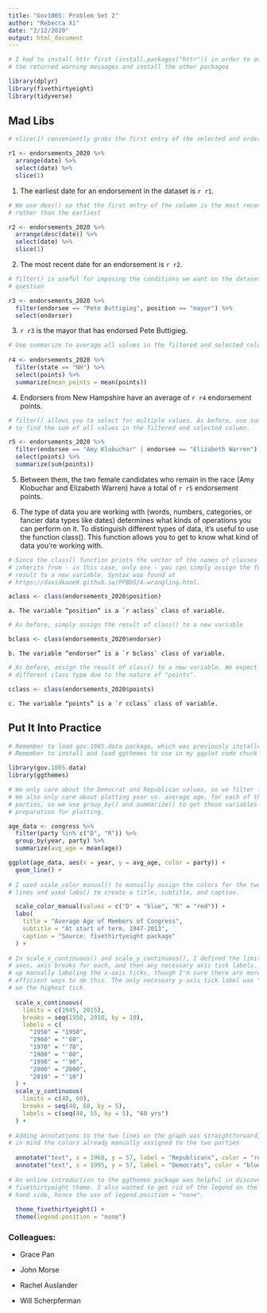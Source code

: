 ```yaml
---
title: "Gov1005: Problem Set 2"
author: "Rebecca Xi"
date: "2/12/2020"
output: html_document
---
```


```r

# I had to install httr first (install.packages("httr")) in order to overcome
# the returned warning messages and install the other packages

library(dplyr)
library(fivethirtyeight)
library(tidyverse)
```

## Mad Libs

```r

# slice(1) conveniently grabs the first entry of the selected and ordered column

r1 <- endorsements_2020 %>% 
  arrange(date) %>%
  select(date) %>%
  slice(1)
```

1. The earliest date for an endorsement in the dataset is `r r1`.


```r

# We use desc() so that the first entry of the column is the most recent date,
# rather than the earliest

r2 <- endorsements_2020 %>% 
  arrange(desc(date)) %>%
  select(date) %>%
  slice(1)
```

2. The most recent date for an endorsement is `r r2`.


```r

# filter() is useful for imposing the conditions we want on the dataset in
# question

r3 <- endorsements_2020 %>%
  filter(endorsee == "Pete Buttigieg", position == "mayor") %>%
  select(endorser)
```

3. `r r3` is the mayor that has endorsed Pete Buttigieg.


```r

# Use summarize to average all values in the filtered and selected column
 
r4 <- endorsements_2020 %>% 
  filter(state == "NH") %>% 
  select(points) %>%
  summarize(mean_points = mean(points))
```

4. Endorsers from New Hampshire have an average of `r r4` endorsement points.


```r

# filter() allows you to select for multiple values. As before, use summarize()
# to find the sum of all values in the filtered and selected column.

r5 <- endorsements_2020 %>%
  filter(endorsee == "Amy Klobuchar" | endorsee == "Elizabeth Warren") %>% 
  select(points) %>% 
  summarize(sum(points))
```

5. Between them, the two female candidates who remain in the race 
(Amy Klobuchar and Elizabeth Warren) have a total of `r r5` endorsement points.


6. The type of data you are working with (words, numbers, categories, or 
fancier data types like dates) determines what kinds of operations you can 
perform on it. To distinguish different types of data, it’s useful to use 
the function class(). This function allows you to get to know what kind of 
data you’re working with.

```r

# Since the class() function prints the vector of the names of classes an object
# inherits from - in this case, only one - you can simply assign the function
# result to a new variable. Syntax was found at
# https://davidkane9.github.io/PPBDS/4-wrangling.html.

aclass <- class(endorsements_2020$position)
```

    a. The variable “position” is a `r aclass` class of variable.


```r

# As before, simply assign the result of class() to a new variable

bclass <- class(endorsements_2020$endorser)
```

    b. The variable “endorser” is a `r bclass` class of variable.


```r

# As before, assign the result of class() to a new variable. We expect a
# different class type due to the nature of "points".

cclass <- class(endorsements_2020$points)
```

    c. The variable “points” is a `r cclass` class of variable.


## Put It Into Practice

```r

# Remember to load gov.1005.data package, which was previously installed
# Remember to install and load ggthemes to use in my ggplot code chunk

library(gov.1005.data)
library(ggthemes)
```

```r

# We only care about the Democrat and Republican values, so we filter for those.
# We also only care about plotting year vs. average age, for each of the two
# parties, so we use group_by() and summarize() to get those variables in
# preparation for plotting.

age_data <- congress %>% 
  filter(party %in% c("D", "R")) %>% 
  group_by(year, party) %>% 
  summarize(avg_age = mean(age))
```

```r

ggplot(age_data, aes(x = year, y = avg_age, color = party)) +
  geom_line() +
  
# I used scale_color_manual() to manually assign the colors for the two party
# lines and used labs() to create a title, subtitle, and caption.

  scale_color_manual(values = c("D" = "blue", "R" = "red")) +
  labs(
    title = "Average Age of Members of Congress",
    subtitle = "At start of term, 1947-2013",
    caption = "Source: fivethirtyeight package"
  ) +
  
# In scale_x_continuous() and scale_y_continuous(), I defined the limits of the
# axes, axis breaks for each, and then any necessary axis tick labels. I ended
# up manually labeling the x-axis ticks, though I'm sure there are more
# efficient ways to do this. The only necessary y-axis tick label was "60 years"
# on the highest tick.
  
  scale_x_continuous(
    limits = c(1945, 2015),
    breaks = seq(1950, 2010, by = 10),
    labels = c(
      "1950" = "1950",
      "1960" = "'60", 
      "1970" = "'70",
      "1980" = "'80",
      "1990" = "'90",
      "2000" = "2000",
      "2010" = "'10")
  ) +
  scale_y_continuous(
    limits = c(40, 60), 
    breaks = seq(40, 60, by = 5),
    labels = c(seq(40, 55, by = 5), "60 yrs")
  ) + 
  
# Adding annotations to the two lines on the graph was straightforward, keeping
# in mind the colors already manually assigned to the two parties
  
  annotate("text", x = 1960, y = 57, label = "Republicans", color = "red") +
  annotate("text", x = 1995, y = 57, label = "Democrats", color = "blue") +
  
# An online introduction to the ggthemes package was helpful in discovering the
# fivethirtyeight theme. I also wanted to get rid of the legend on the right
# hand side, hence the use of legend.position = "none".
  
  theme_fivethirtyeight() +
  theme(legend.position = "none") 
```


### Colleagues:

* Grace Pan

* John Morse

* Rachel Auslander

* Will Scherpferman


